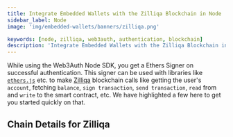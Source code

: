 ```yaml
---
title: Integrate Embedded Wallets with the Zilliqa Blockchain in Node
sidebar_label: Node
image: 'img/embedded-wallets/banners/zilliqa.png'

keywords: [node, zilliqa, web3auth, authentication, blockchain]
description: 'Integrate Embedded Wallets with the Zilliqa Blockchain in Node | Embedded Wallets'
---
```



While using the Web3Auth Node SDK, you get a Ethers Signer on successful authentication. This signer can be used with libraries like [`ethers.js`](https://docs.ethers.io/v5/getting-started/) etc. to make [Zilliqa](https://ethereum.org/) blockchain calls like getting the user's `account`, fetching `balance`, `sign transaction`, `send transaction`, `read` from and `write` to the smart contract, etc. We have highlighted a few here to get you started quickly on that.

## Chain Details for Zilliqa

<ChainDetailsZilliqa />

<EVMInteraction />
